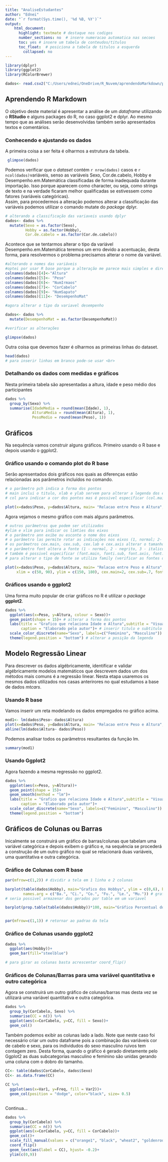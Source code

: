 ```yaml
---
title: "AnaliseEstudantes"
author: "Ednei"
date: "`r format(Sys.time(), '%d %B, %Y')`"
output: 
    html_document:
      highlight: textmate # destaque nos codigos
      number_sections: no  # insere numeracao automatica nas secoes
      toc: yes # insere um tabela de conteudos/titulos
      toc_float:  # posiciona a tabela de titulos a esquerda
        collapsed: no
---
```


```r
library(dplyr) 
library(ggplot2)
library(RColorBrewer)

dados<- read.csv2("C:/Users/ednei/OneDrive/R_Nuvem/aprendendoMarkdown/planilha_exemplo_dante.csv", fileEncoding = "latin1")
```

## Aprendendo R Markdown

O objetivo deste material é apresentar a análise de um *dataframe* utilizando o **RStudio** e alguns packages do R, no caso ggplot2 e dplyr. Ao mesmo tempo que as análises serão desenvolvidas também serão apresentados textos e comentários.

### Conhecendo e ajustando os dados

A primeira coisa a ser feita é olharmos a estrutura da tabela.

```r
 glimpse(dados)
```

Podemos verificar que o *dataset* contém `r nrow(dados)` casos e `r ncol(dados)`variáveis, senso as variáveis Sexo, Cor.de.cabelo, Hobby e Desempenho.em.Matemática classificadas de forma inadequada durante importação. Isso porque aparecem como character, ou seja, como strings de texto e na verdade ficaram melhor qualificadas se estivessem como fatores (variáveis categóricas).\
Assim, para procedermos a alteração podemos alterar a classificação das variáveis podemos utilizar o comando mutate do *package* dplyr.

```r
# alterando a classificação das variaveis usando dplyr
dados<- dados %>% 
  mutate(Sexo = as.factor(Sexo),
         Hobby = as.factor(Hobby),
         Cor.de.cabelo = as.factor(Cor.de.cabelo))
```

Acontece que se tentarmos alterar o tipo da variável Desempenho.em.Matemática teremos um erro devido a acentuação, desta forma, para resolvermos o problema precisamos alterar o nome da variável.

```r
#alterando o nomes das variáveis
#optei por usar R base porque a alteração me parece mais simples e direta
colnames(dados)[4]<-"Altura"
colnames(dados)[5]<- "Peso"
colnames(dados)[6]<- "NumIrmaos"
colnames(dados)[7]<- "CorCabelo"
colnames(dados)[9]<- "NumSapato"
colnames(dados)[11]<- "DesempenhoMat"

#agora alterar o tipo da variavel desempenho

dados<- dados %>% 
  mutate(DesempenhoMat = as.factor(DesempenhoMat))

#verificar as alterações

glimpse(dados)

```

Outra coisa que devemos fazer é olharmos as primeiras linhas do dataset.

```r
head(dados)
# para inserir linhas em branco pode-se usar <br>
```

### Detalhando os dados com medidas e gráficos

Nesta primeira tabela são apresentadas a altura, idade e peso médio dos participantes

```r
dados %>% 
  group_by(Sexo) %>% 
  summarise(IdadeMedia = round(mean(Idade), 1),
            AlturaMedia = round(mean(Altura), 1),
            PesoMedio = round(mean(Peso), 1))

```

## Gráficos

Na sequência vamos construir alguns gráficos. Primeiro usando o R base e depois usando o ggplot2.

### Gráfico usando o comando plot do R base

Serão apresentados dois gráficos nos quais as diferenças estão relacionadas aos parãmetros incluídos no comando.

```r

# o parâmetro pch indica a forma dos pontos
# main inclui o titulo, xlab e ylab servem para alterar a legenda dos eixos
# col para indicar a cor dos pontos mas é possivel especificar (col.main, col.sub, col.lab, col.axis, fg (cor da caixa do grafico))

plot(x=dados$Peso, y=dados$Altura, main= "Relacao entre Peso e Altura", pch=18, col="blue", xlab = "Peso", ylab = "Altura")
```

Agora vejamos o mesmo gráfico com mais alguns parâmetros.

```r
# outros parâmetros que podem ser utilizados
#ylim e xlim para indicar os limties dos eixos
# o parâmetro ann exibe ou esconte o nome dos eixos
# o parâmetro las permite rotar as indicações nos eixos (1, normal; 2- horizontal; 3 - perpendicular e 4 - vertical)
# os parâmetros cex.main, cex.sub, cex.lab e cex.axis alterar o tamanho da fonte
# o parâmetro font altera a fonte (1 - normal, 2 - negrito, 3 - italico e 4 - negrito e italico)
# também é possivel especificar (font.main, fonti.sub, font.axis, font.lab)
# para alterar o tipo de fonte se utiliza family (verificar as fontes disponiveis - names(pdfFonts()))

plot(x=dados$Peso, y=dados$Altura, main= "Relacao entre Peso e Altura", pch=17, col="green", xlab = "Peso", ylab = "Altura", sub = "Fonte: Autoria propria", ann = TRUE,
     xlim = c(50, 90), ylim = c(150, 180), cex.main=2, cex.sub=.7, font.sub=1, family="serif")
```

### Gráficos usando o ggplot2

Uma forma muito popular de criar gráficos no R é utilizar o *package* **ggplot2**.

```r
dados %>% 
  ggplot(aes(x=Peso, y=Altura, colour = Sexo))+
  geom_point(shape = 15)+ # alterar a forma dos pontos
  labs(title = "Grafico que relaciona Idade e Altura",subtitle = "Visualizacao",
       caption = "Elaborado pelo autor")+ # inserir titulo e subtitulo
  scale_color_discrete(name="Sexo", labels=c("Feminino", "Masculino")) + # alterar os nomes na legenda
  theme(legend.position = "bottom") # alterar a posição da legenda
```

## Modelo Regressão Linear

Para descrever os dados algébricamente, identificar e validar algébricamente modelos matemáticos que descrevem dados um dos métodos mais comuns é a regressão linear. Nesta etapa usaremos os mesmos dados utilizados nos casas anterirores no qual estudamos a base de dados *mtcars*.

### Usando R base

Vamos inserir um reta modelando os dados empregados no gráfico acima.

```r
mod1<- lm(dados$Peso~ dados$Altura)
plot(x=dados$Peso, y=dados$Altura, main= "Relacao entre Peso e Altura", pch=10, col="red", xlab = "Peso", ylab = "Altura")
abline(lm(dados$Altura~ dados$Peso))

```

Podemos analisar todos os parâmetros resultantes da função lm.

```r
summary(mod1)
```

### Usando Ggplot2

Agora fazendo a mesma regressão no ggplot2.

```r
dados %>% 
  ggplot(aes(x=Peso, y=Altura))+
  geom_point(shape = 15)+
  geom_smooth(method = "lm")+
  labs(title = "Grafico que relaciona Idade e Altura",subtitle = "Visualizacao",
       caption = "Elaborado pelo autor")+ 
  scale_color_discrete(name="Sexo", labels=c("Feminino", "Masculino")) + 
  theme(legend.position = "bottom")
```

## Gráficos de Colunas ou Barras

Inicalmente se construirá um gráfico de barras/colunas que tabelam uma variável categórica e depois exibem o gráfico e, na sequência se procederá a construção de um outro gráfico no qual se relacionará duas variáveis, uma quantitativa e outra categórica.

### Gráfico de Colunas com R base

```r
par(mfrow=c(1,2)) # dividir a tela em 1 linha e 2 colunas

barplot(table(dados$Hobby), main="Grafico dos Hobbys", ylim = c(0,6), border = "blue",
        names.arg = c("Ba.", "Ci.", "Co.", "Fu.", "Le.", "Mu.")) # grafico de colunas
# seria possivel armazenar dos gerados por table em um variavel

barplot(prop.table(table(dados$Hobby))*100, main="Gráfico Percentual dos Hobbys", ylim = c(0,7), col = c("darkgrey", "darkblue", "orange", "darkgreen", "red","lightgrey"), horiz = TRUE) # grafico de colunas percentual


par(mfrow=c(1,1)) # retornar ao padrao da tela

```

### Gráfico de Colunas usando ggplot2

```r

dados %>% 
  ggplot(aes(Hobby))+
  geom_bar(fill="steelblue")

# para girar as colunas basta acrescentar coord_flip()
```

### Gráficos de Colunas/Barras para uma variável quantitativa e outro categórica

Agora se construirá um outro gráfico de colunas/barras mas desta vez se utilizará uma variável quantitativa e outra categórica.

```r
dados %>% 
  group_by(CorCabelo, Sexo) %>% 
  summarise(CC = n()) %>% 
  ggplot(aes(x=CorCabelo, y=CC, fill = Sexo))+
  geom_col()
```
Também podemos exibir as colunas lado a lado. Note que neste caso foi necessário criar um outro dataframe pois a combinação das variáveis cor de cabelo e sexo, para os individudos do sexo masculino ruivos tem contagem zero. Desta forma, quando o gráfico é gerado diretamente pelo Ggplot2 as duas subcategorias masculino e feminino são unidas gerando uma coluna com o dobro do tamanho.

```r

CC<- table(dados$CorCabelo, dados$Sexo)
CC<- as.data.frame(CC)
  
CC %>% 
  ggplot(aes(x=Var1, y=Freq, fill = Var2))+
  geom_col(position = "dodge", color="black", size= 0.5)
  
```

Continua...
```r
dados %>% 
  group_by(CorCabelo) %>% 
  summarise(CC = n()) %>% 
  ggplot(aes(x=CorCabelo, y=CC, fill = CorCabelo))+
  geom_col()+
  scale_fill_manual(values = c("orange1", "black", "wheat2", "goldenrod"))+
  coord_flip()
  geom_text(aes(label = CC), hjust= -0.2)+
  ylim(c(0,9))
```




